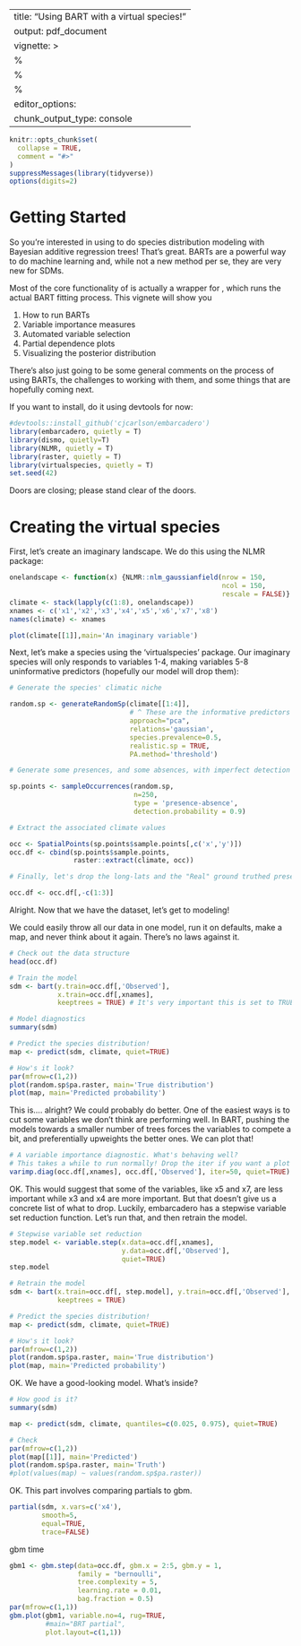 
---
title: "Using BART with a virtual species!"
output: pdf_document
vignette: >
  %\VignetteIndexEntry{virtualbart}
  %\VignetteEncoding{UTF-8}
  %\VignetteEngine{knitr::rmarkdown}
editor_options: 
  chunk_output_type: console
---
  
```r
knitr::opts_chunk$set(
  collapse = TRUE,
  comment = "#>"
)
suppressMessages(library(tidyverse))
options(digits=2)

```


# Getting Started

So you're interested in using \texttt{embarcadero} to do species distribution modeling with Bayesian additive regression trees! That's great. BARTs are a powerful way to do machine learning and, while not a new method per se, they are very new for SDMs. 

Most of the core functionality of \texttt{embarcadero} is actually a wrapper for \texttt{dbarts}, which runs the actual BART fitting process. This vignete will show you

1. How to run BARTs
1. Variable importance measures
1. Automated variable selection
1. Partial dependence plots
1. Visualizing the posterior distribution

There's also just going to be some general comments on the process of using BARTs, the challenges to working with them, and some things that are hopefully coming next.

If you want to install, do it using devtools for now:

```r
#devtools::install_github('cjcarlson/embarcadero')
library(embarcadero, quietly = T)
library(dismo, quietly=T)
library(NLMR, quietly = T)
library(raster, quietly = T)
library(virtualspecies, quietly = T)
set.seed(42)
```

Doors are closing; please stand clear of the doors.

# Creating the virtual species

First, let's create an imaginary landscape. We do this using the NLMR package:


```r
onelandscape <- function(x) {NLMR::nlm_gaussianfield(nrow = 150,
                                                     ncol = 150,
                                                     rescale = FALSE)}
climate <- stack(lapply(c(1:8), onelandscape))
xnames <- c('x1','x2','x3','x4','x5','x6','x7','x8')
names(climate) <- xnames

plot(climate[[1]],main='An imaginary variable')
```

Next, let's make a species using the 'virtualspecies' package. Our imaginary species will only responds to variables 1-4, making variables 5-8 uninformative predictors (hopefully our model will drop them):

```r

# Generate the species' climatic niche

random.sp <- generateRandomSp(climate[[1:4]], 
                              # ^ These are the informative predictors
                              approach="pca",
                              relations='gaussian',
                              species.prevalence=0.5,
                              realistic.sp = TRUE,
                              PA.method='threshold')

# Generate some presences, and some absences, with imperfect detection

sp.points <- sampleOccurrences(random.sp,
                               n=250,
                               type = 'presence-absence',
                               detection.probability = 0.9)

# Extract the associated climate values

occ <- SpatialPoints(sp.points$sample.points[,c('x','y')])
occ.df <- cbind(sp.points$sample.points,
                raster::extract(climate, occ))

# Finally, let's drop the long-lats and the "Real" ground truthed presence-absence values, and just leave behind an "Observed" and the climate data

occ.df <- occ.df[,-c(1:3)]

```

Alright. Now that we have the dataset, let's get to modeling!

We could easily throw all our data in one model, run it on defaults, make a map, and never think about it again. There's no laws against it.

```r
# Check out the data structure
head(occ.df)

# Train the model
sdm <- bart(y.train=occ.df[,'Observed'],
            x.train=occ.df[,xnames],
            keeptrees = TRUE) # It's very important this is set to TRUE

# Model diagnostics
summary(sdm)

# Predict the species distribution!
map <- predict(sdm, climate, quiet=TRUE)

# How's it look?
par(mfrow=c(1,2))
plot(random.sp$pa.raster, main='True distribution')
plot(map, main='Predicted probability')
```

This is.... alright? We could probably do better. One of the easiest ways is to cut some variables we don't think are performing well. In BART, pushing the models towards a smaller number of trees forces the variables to compete a bit, and preferentially upweights the better ones. We can plot that!

```r
# A variable importance diagnostic. What's behaving well?
# This takes a while to run normally! Drop the iter if you want a plot faster with more variance.
varimp.diag(occ.df[,xnames], occ.df[,'Observed'], iter=50, quiet=TRUE)
```

OK. This would suggest that some of the variables, like x5 and x7, are less important while x3 and x4 are more important. But that doesn't give us a concrete list of what to drop. Luckily, embarcadero has a stepwise variable set reduction function. Let's run that, and then retrain the model.

```r
# Stepwise variable set reduction
step.model <- variable.step(x.data=occ.df[,xnames], 
                            y.data=occ.df[,'Observed'],
                            quiet=TRUE)
step.model

# Retrain the model
sdm <- bart(x.train=occ.df[, step.model], y.train=occ.df[,'Observed'],
            keeptrees = TRUE)

# Predict the species distribution!
map <- predict(sdm, climate, quiet=TRUE)

# How's it look?
par(mfrow=c(1,2))
plot(random.sp$pa.raster, main='True distribution')
plot(map, main='Predicted probability')
```

OK. We have a good-looking model. What's inside?

```r
# How good is it?
summary(sdm) 

map <- predict(sdm, climate, quantiles=c(0.025, 0.975), quiet=TRUE)

# Check 
par(mfrow=c(1,2))
plot(map[[1]], main='Predicted')
plot(random.sp$pa.raster, main='Truth')
#plot(values(map) ~ values(random.sp$pa.raster))
```

OK. This part involves comparing partials to gbm.

```r
partial(sdm, x.vars=c('x4'),
        smooth=5,
        equal=TRUE,
        trace=FALSE)
```

gbm time

```r
gbm1 <- gbm.step(data=occ.df, gbm.x = 2:5, gbm.y = 1, 
                 family = "bernoulli",
                 tree.complexity = 5, 
                 learning.rate = 0.01, 
                 bag.fraction = 0.5)
par(mfrow=c(1,1))
gbm.plot(gbm1, variable.no=4, rug=TRUE,
         #main="BRT partial",
         plot.layout=c(1,1))

```